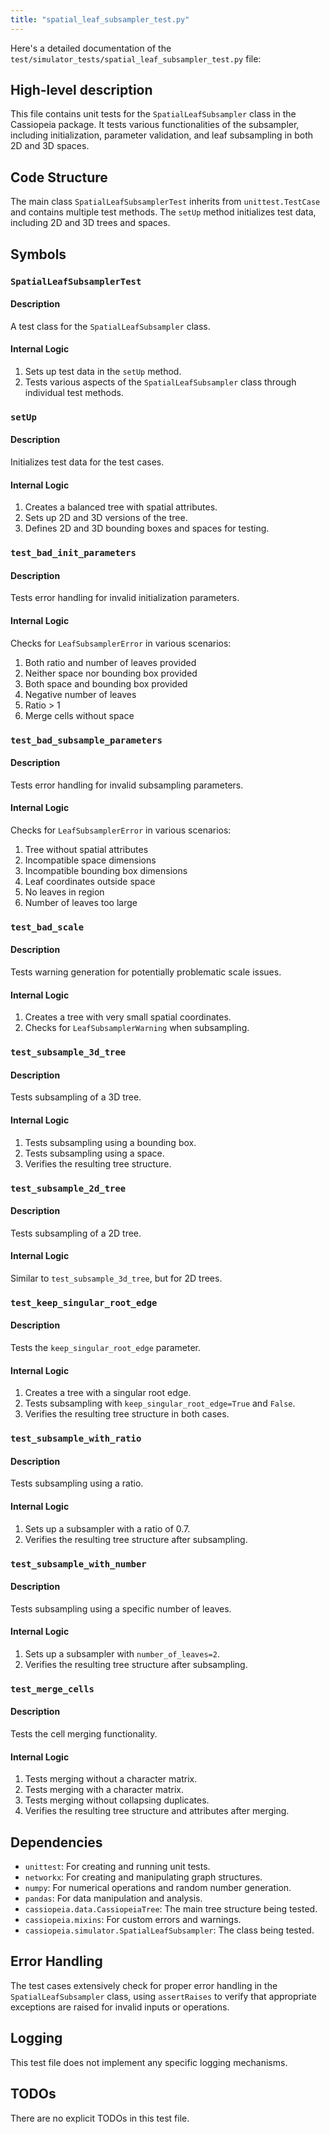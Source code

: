 ```yaml
---
title: "spatial_leaf_subsampler_test.py"
---
```


Here's a detailed documentation of the `test/simulator_tests/spatial_leaf_subsampler_test.py` file:

## High-level description
This file contains unit tests for the `SpatialLeafSubsampler` class in the Cassiopeia package. It tests various functionalities of the subsampler, including initialization, parameter validation, and leaf subsampling in both 2D and 3D spaces.

## Code Structure
The main class `SpatialLeafSubsamplerTest` inherits from `unittest.TestCase` and contains multiple test methods. The `setUp` method initializes test data, including 2D and 3D trees and spaces.

## Symbols

### `SpatialLeafSubsamplerTest`
#### Description
A test class for the `SpatialLeafSubsampler` class.

#### Internal Logic
1. Sets up test data in the `setUp` method.
2. Tests various aspects of the `SpatialLeafSubsampler` class through individual test methods.

### `setUp`
#### Description
Initializes test data for the test cases.

#### Internal Logic
1. Creates a balanced tree with spatial attributes.
2. Sets up 2D and 3D versions of the tree.
3. Defines 2D and 3D bounding boxes and spaces for testing.

### `test_bad_init_parameters`
#### Description
Tests error handling for invalid initialization parameters.

#### Internal Logic
Checks for `LeafSubsamplerError` in various scenarios:
1. Both ratio and number of leaves provided
2. Neither space nor bounding box provided
3. Both space and bounding box provided
4. Negative number of leaves
5. Ratio &gt; 1
6. Merge cells without space

### `test_bad_subsample_parameters`
#### Description
Tests error handling for invalid subsampling parameters.

#### Internal Logic
Checks for `LeafSubsamplerError` in various scenarios:
1. Tree without spatial attributes
2. Incompatible space dimensions
3. Incompatible bounding box dimensions
4. Leaf coordinates outside space
5. No leaves in region
6. Number of leaves too large

### `test_bad_scale`
#### Description
Tests warning generation for potentially problematic scale issues.

#### Internal Logic
1. Creates a tree with very small spatial coordinates.
2. Checks for `LeafSubsamplerWarning` when subsampling.

### `test_subsample_3d_tree`
#### Description
Tests subsampling of a 3D tree.

#### Internal Logic
1. Tests subsampling using a bounding box.
2. Tests subsampling using a space.
3. Verifies the resulting tree structure.

### `test_subsample_2d_tree`
#### Description
Tests subsampling of a 2D tree.

#### Internal Logic
Similar to `test_subsample_3d_tree`, but for 2D trees.

### `test_keep_singular_root_edge`
#### Description
Tests the `keep_singular_root_edge` parameter.

#### Internal Logic
1. Creates a tree with a singular root edge.
2. Tests subsampling with `keep_singular_root_edge=True` and `False`.
3. Verifies the resulting tree structure in both cases.

### `test_subsample_with_ratio`
#### Description
Tests subsampling using a ratio.

#### Internal Logic
1. Sets up a subsampler with a ratio of 0.7.
2. Verifies the resulting tree structure after subsampling.

### `test_subsample_with_number`
#### Description
Tests subsampling using a specific number of leaves.

#### Internal Logic
1. Sets up a subsampler with `number_of_leaves=2`.
2. Verifies the resulting tree structure after subsampling.

### `test_merge_cells`
#### Description
Tests the cell merging functionality.

#### Internal Logic
1. Tests merging without a character matrix.
2. Tests merging with a character matrix.
3. Tests merging without collapsing duplicates.
4. Verifies the resulting tree structure and attributes after merging.

## Dependencies
- `unittest`: For creating and running unit tests.
- `networkx`: For creating and manipulating graph structures.
- `numpy`: For numerical operations and random number generation.
- `pandas`: For data manipulation and analysis.
- `cassiopeia.data.CassiopeiaTree`: The main tree structure being tested.
- `cassiopeia.mixins`: For custom errors and warnings.
- `cassiopeia.simulator.SpatialLeafSubsampler`: The class being tested.

## Error Handling
The test cases extensively check for proper error handling in the `SpatialLeafSubsampler` class, using `assertRaises` to verify that appropriate exceptions are raised for invalid inputs or operations.

## Logging
This test file does not implement any specific logging mechanisms.

## TODOs
There are no explicit TODOs in this test file.